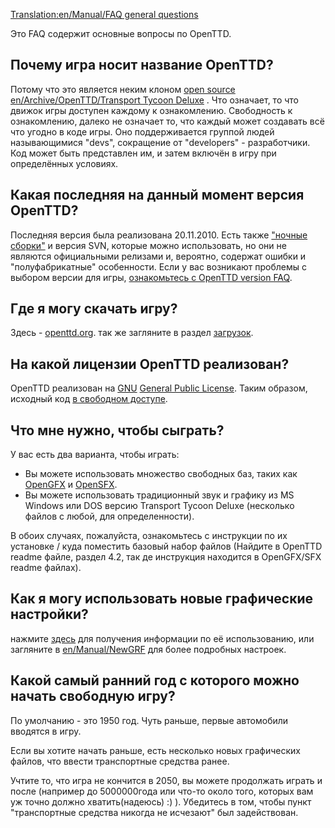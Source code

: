 [[Translation:en/Manual/FAQ general questions]]
{{ru/Необходимо сделать|подправить стиль перевода и проверить теги}}



Это FAQ содержит основные вопросы по OpenTTD.

==Почему игра носит название OpenTTD?==
Потому что это является неким клоном [http://www.opensource.org/ open source] [[en/Archive/OpenTTD/Transport Tycoon Deluxe]] .
Что означает, то что движок игры доступен каждому к ознакомлению.  Свободность к ознакомлению, далеко не означает то, что каждый может создавать всё что угодно в коде игры. Оно поддерживается группой людей называющимися "devs", сокращение от "developers" - разработчики.  Код может быть представлен им, и затем включён в игру при определённых условиях.

==Какая последняя на данный момент версия OpenTTD?==
{{en/Version}} Последняя версия была реализована 20.11.2010. Есть также [[en/Archive/Community/Nightly build|"ночные сборки"]] и версия SVN, которые можно использовать, но они не являются официальными релизами и, вероятно, содержат ошибки и "полуфабрикатные" особенности. Если у вас возникают проблемы с выбором версии для игры, [[en/Archive/Community/FAQ OpenTTD versions|ознакомьтесь с OpenTTD version FAQ]].

==Где я могу скачать игру?==
Здесь - [http://www.openttd.org/download-stable openttd.org]. так же загляните в раздел [[en/Archive/Manual/Download|загрузок]].

==На какой лицензии OpenTTD реализован?==
OpenTTD реализован на [http://www.gnu.org/ GNU] [http://www.gnu.org/copyleft/gpl.html General Public License].  Таким образом, исходный код [[en/Development/FAQ development#how-can-i-obtain-the-source-code|в свободном доступе]].

==Что мне нужно, чтобы сыграть?==
У вас есть два варианта, чтобы играть:
* Вы можете использовать множество свободных баз, таких как [http://dev.openttdcoop.org/projects/opengfx OpenGFX ] и [http://dev.openttdcoop.org/projects/opensfx OpenSFX ].
* Вы можете использовать традиционный звук и графику из MS Windows или DOS версию Transport Tycoon Deluxe (несколько файлов с любой, для определенности).
В обоих случаях, пожалуйста, ознакомьтесь с инструкции по их установке / куда поместить базовый набор файлов (Найдите в OpenTTD readme файле, раздел 4.2, так де инструкция находится в OpenGFX/SFX readme файлах).

==Как я могу использовать новые графические настройки?==
нажмите [[en/Archive/Community/NewGRF FAQ|здесь]] для получения информации по её использованию, или загляните в [[en/Manual/NewGRF]] для более подробных настроек.

==Какой самый ранний год с которого можно начать свободную игру?==
По умолчанию - это 1950 год. Чуть раньше, первые автомобили вводятся в игру.

Если вы хотите начать раньше, есть несколько новых графических файлов, что ввести транспортные средства ранее.

Учтите то, что игра не кончится в 2050, вы можете продолжать играть и после (например до 5000000года или что-то около того, которых вам уж точно должно хватить(надеюсь) :) ). Убедитесь в том, чтобы пункт "транспортные средства никогда не исчезают" был задействован.